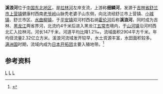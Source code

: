 '''溪浪河'''位于[[中国东北地区|中国东北地区]]，是[[拉林河|拉林河]]左岸支流，上游称'''细鳞河'''，发源于[[吉林省|吉林省]][[舒兰市|舒兰市]][[上营镇|上营镇]]健康村西南[[老爷岭|老爷岭]]山脉秃老婆子山东侧，向北流经舒兰市上营镇、[[小城镇|小城镇]]、舒兰市区、[[水曲柳镇|水曲柳镇]]，于[[平安镇_(舒兰市)|平安镇]]双河村西右纳[[霍伦河|霍伦河]]后称'''溪浪河'''，同时成为吉林、[[黑龙江省|黑龙江]]两省界河，北流约4千米后进入黑龙江[[五常市|五常市]]境内，于[[山河镇_(五常市)|山河镇]]沿河村西北汇入拉林河。河长147千米，河道平均比降1.2‰，流域面积2904平方千米。年均径流量2.32亿立方米。溪浪河流域发开较早，水土资源丰富，水田面积较多。[[满洲国|满洲国]]时期，流域内成为[[满蒙开拓移民|日本开拓团]]主要入殖地带。<ref name="中国河湖大典">{{cite book zh |author=《[[中国河湖大典|中国河湖大典]]》编纂委员会 |title=《中国河湖大典·黑龙江、辽河卷》 |format=M |edition=1 |location=北京 |publisher=中国水利水电出版社 |date=2014年4月 |pages=157页 |id= ISBN 978-7-5170-1950-3}}</ref>
== 参考资料 ==
{{reflist}}
[[Category:松花江水系|L]]
[[Category:吉林河流|L]]
[[Category:黑龙江河流|L]]
